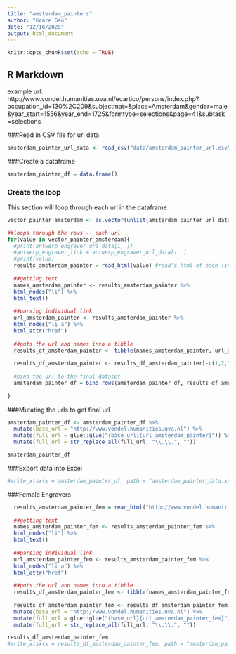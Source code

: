 ```yaml
---
title: "amsterdam_painters"
author: "Grace Gao"
date: "12/16/2020"
output: html_document
---
```


```r
knitr::opts_chunk$set(echo = TRUE)
```

## R Markdown
example url:
http://www.vondel.humanities.uva.nl/ecartico/persons/index.php?occupation_id=130%2C209&subjectmat=&place=Amsterdam&gender=male&year_start=1556&year_end=1725&formtype=selections&page=41&subtask=selections

###Read in CSV file for url data
```r
amsterdam_painter_url_data <- read_csv("data/amsterdam_painter_url.csv")
```

###Create a dataframe

```r
amsterdam_painter_df = data.frame()

```


### Create the loop
This section will loop through each url in the dataframe
```r

vector_painter_amsterdam <- as.vector(unlist(amsterdam_painter_url_data['full_url']))

```

```r
##loops through the rows -- each url
for(value in vector_painter_amsterdam){
  #print(antwerp_engraver_url_data[i, ])
  #antwerp_engraver_link = antwerp_engraver_url_data[i, ]
  #print(value)
  results_amsterdam_painter = read_html(value) #read's html of each link page
  
  ##getting text
  names_amsterdam_painter <- results_amsterdam_painter %>% 
  html_nodes("li") %>% 
  html_text()
  
  ##parsing individual link
  url_amsterdam_painter <- results_amsterdam_painter %>% 
  html_nodes("li a") %>% 
  html_attr("href")
  
  ##puts the url and names into a tibble
  results_df_amsterdam_painter <- tibble(names_amsterdam_painter, url_amsterdam_painter)
  
  results_df_amsterdam_painter <- results_df_amsterdam_painter[-c(1,2,3,4),]
  
  #bind the url to the final dataset
  amsterdam_painter_df = bind_rows(amsterdam_painter_df, results_df_amsterdam_painter)
  
}


```

###Mutating the urls to get final url
```r
amsterdam_painter_df <- amsterdam_painter_df %>% 
  mutate(base_url = "http://www.vondel.humanities.uva.nl") %>% 
  mutate(full_url = glue::glue("{base_url}{url_amsterdam_painter}")) %>% 
  mutate(full_url = str_replace_all(full_url, "\\.\\.", ""))

amsterdam_painter_df

```

###Export data into Excel
```r
#write_xlsx(x = amsterdam_painter_df, path = "amsterdam_painter_data.xlsx", col_names = TRUE)

```

###Female Engravers

```r

  results_amsterdam_painter_fem = read_html("http://www.vondel.humanities.uva.nl/ecartico/persons/index.php?occupation_id=130%2C209&subjectmat=&place=Amsterdam&gender=female&year_start=1556&year_end=1725&formtype=selections&page=1&subtask=selections") #read's html of each link page
  
  ##getting text
  names_amsterdam_painter_fem <- results_amsterdam_painter_fem %>% 
  html_nodes("li") %>% 
  html_text()
  
  ##parsing individual link
  url_amsterdam_painter_fem <- results_amsterdam_painter_fem %>% 
  html_nodes("li a") %>% 
  html_attr("href")
  
  ##puts the url and names into a tibble
  results_df_amsterdam_painter_fem <- tibble(names_amsterdam_painter_fem, url_amsterdam_painter_fem)
  
  results_df_amsterdam_painter_fem <- results_df_amsterdam_painter_fem %>% 
  mutate(base_url = "http://www.vondel.humanities.uva.nl") %>% 
  mutate(full_url = glue::glue("{base_url}{url_amsterdam_painter_fem}")) %>% 
  mutate(full_url = str_replace_all(full_url, "\\.\\.", ""))

results_df_amsterdam_painter_fem 
#write_xlsx(x = results_df_amsterdam_painter_fem, path = "amsterdam_painter_data_fem.xlsx", col_names = TRUE)
```